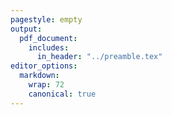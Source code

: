 ```yaml
---
pagestyle: empty
output: 
  pdf_document:
    includes:
      in_header: "../preamble.tex"
editor_options:
  markdown:
    wrap: 72
    canonical: true
---
```


```{=latex}
\begin{figure}[h]
    \centering
\begin{tikzpicture}

\definecolor{amethyst}{rgb}{0.6, 0.4, 0.8}
\definecolor{awesome}{rgb}{1.0, 0.13, 0.32}
\definecolor{ballblue}{rgb}{0.13, 0.67, 0.8}
\definecolor{goldenyellow}{rgb}{1.0, 0.87, 0.0}
\definecolor{deepskyblue}{rgb}{0.0, 0.75, 1.0}
\definecolor{green(pigment)}{rgb}{0.0, 0.65, 0.31}

\tikzstyle{level 1} = [sibling distance=4.5cm, level distance=1.5cm]
\tikzstyle{level 2}=[sibling distance=2.5cm]
\tikzstyle{labels} = [text width=4em, text centered]
\tikzstyle{main} = [shape=circle, draw, align=center, top color=white, bottom color=blue!20, thick]
\tikzstyle{x1} = [shape=circle, draw, align=center, bottom color=white, top color=green(pigment)!40, thick]
\tikzstyle{n1} = [shape=circle, draw, align=center, bottom color=white, top color=amethyst!40, thick]
\tikzstyle{x2} = [shape=circle, draw, align=center, bottom color=white, top color=awesome!40, thick]
\tikzstyle{n2} = [shape=circle, draw, align=center, bottom color=white, top color=deepskyblue!40, thick]

    \node[main](Pros) {\scriptsize Prospect}
    child { node[main](A1) {}
        child{ node[x1](X1) {$x_{1a}$}}
        child{ node[n1](N1) {$x_{1b}$}}}
    child { node[main](A2) {}
        child{ node[n2](N2) {$x_{2b}$}}
        child{ node[x2](X2) {$x_{2a}$}}};
    \draw[->,black, thick](Pros) -- (A1);
    \draw[->,black, thick](Pros) -- (A2);
    \draw[->,green(pigment), ultra thick] (A1) -- (X1);
    \draw[->,amethyst, ultra thick] (A1) -- (N1);
    \draw[->,deepskyblue, ultra thick] (A2) -- (N2);
    \draw[->,awesome, ultra thick] (A2) -- (X2);
    \node[labels] at (-2.5,-1.0) {\scriptsize Option 1};
    \node[labels] at (2.4,-1.0) {\scriptsize Option 2};
    \node[labels] at (-1,-2) {$(1 - p_{1})$};
    \node[labels] at (-3,-2) {$p_{1}$};
    \node[labels] at (0.95,-2) {$(1 - p_{2})$};
    \node[labels] at (3.075,-2) {$p_{2}$};
    
    
    % old path labels of h1-h4
    %\node[labels, color = green(pigment), thick] at (-3.5,-3.75) {$h_{1}$};
    %\node[labels, color = amethyst, thick] at (-0.95,-3.75) {$h_{2}$};
    %\node[labels, color = deepskyblue, thick] at (1.05,-3.75) {$h_{3}$};
    %\node[labels, color = awesome, thick] at (3.5,-3.75) {$h_{4}$};
    
\end{tikzpicture}
\end{figure}
```
